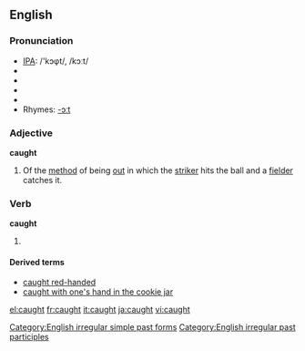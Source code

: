 ==English==

{{rank|struck|man's|write|651|caught|below|window|instead}}

===Pronunciation===
* [[w:IPA|IPA]]: /'kɔφt/, /kɔːt/
* {{audio|en-us-caught.ogg|Audio (US)}}
* {{audio|en-us-inlandnorth-caught.ogg|Audio (US-Inland North)}}
* {{audio|en-au-caught.ogg|Audio (Australia)}}
* {{audio|en-uk-caught.ogg|Audio (UK)}}
* Rhymes: [[Rhymes:English:-ɔːt|-ɔːt]]

===Adjective===
'''caught'''

# {{Cricket}} Of the [[method]] of being [[out]] in which the [[striker]] hits the ball and a [[fielder]] catches it.

===Verb===
'''caught'''

# {{past of|''[[catch]]''}}

====Derived terms====
*[[caught red-handed]]
*[[caught with one's hand in the cookie jar]]

[[Category:English irregular simple past forms]]
[[Category:English irregular past participles]]

[[el:caught]]
[[fr:caught]]
[[it:caught]]
[[ja:caught]]
[[vi:caught]]